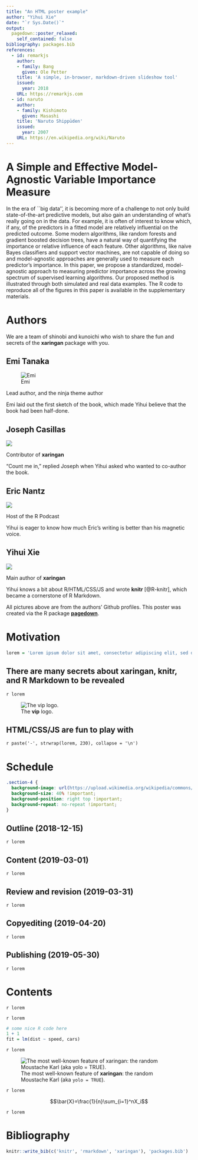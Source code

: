 ```yaml
---
title: "An HTML poster example"
author: "Yihui Xie"
date: "`r Sys.Date()`"
output:
  pagedown::poster_relaxed:
    self_contained: false
bibliography: packages.bib
references:
  - id: remarkjs
    author:
    - family: Bang
      given: Ole Petter
    title: 'A simple, in-browser, markdown-driven slideshow tool'
    issued:
      year: 2018
    URL: https://remarkjs.com
  - id: naruto
    author:
    - family: Kishimoto
      given: Masashi
    title: 'Naruto Shippūden'
    issued:
      year: 2007
    URL: https://en.wikipedia.org/wiki/Naruto
---
```



A Simple and Effective Model-Agnostic Variable Importance Measure
================================================================================

In the era of ``big data'', it is becoming more of a challenge to not only build state-of-the-art predictive models, but also gain an understanding of what's really going on in the data. For example, it is often of interest to know which, if any, of the predictors in a fitted model are relatively influential on the predicted outcome. Some modern algorithms, like random forests and gradient boosted decision trees, have a natural way of quantifying the importance or relative influence of each feature. Other algorithms, like naive Bayes classifiers and support vector machines, are not capable of doing so and model-agnostic approaches are generally used to measure each predictor's importance. In this paper, we propose a standardized, model-agnostic approach to measuring predictor importance across the growing spectrum of supervised learning algorithms. Our proposed method is illustrated through both simulated and real data examples. The R code to reproduce all of the figures in this paper is available in the supplementary materials.



[Authors]{.red}
================================================================================

We are a team of shinobi and kunoichi who wish to share the fun and secrets of the **xaringan** package with you.

::: member-cards
## Emi Tanaka

![Emi](https://avatars3.githubusercontent.com/u/7620319?s=400&v=4)

Lead author, and the ninja theme author

Emi laid out the first sketch of the book, which made Yihui believe that the book had been half-done.

## Joseph Casillas

![](https://avatars1.githubusercontent.com/u/1747068?s=400&v=4)

Contributor of **xaringan**

"Count me in," replied Joseph when Yihui asked who wanted to co-author the book.

## Eric Nantz

![](https://avatars0.githubusercontent.com/u/1043111?s=400&v=4)

Host of the R Podcast

Yihui is eager to know how much Eric's writing is better than his magnetic voice.

## Yihui Xie

![](https://avatars0.githubusercontent.com/u/163582?s=400&v=4)

Main author of **xaringan**

Yihui knows a bit about R/HTML/CSS/JS and wrote **knitr** [@R-knitr], which became a cornerstone of R Markdown.
:::

[All pictures above are from the authors' Github profiles. This poster was created via the R package [**pagedown**](https://github.com/rstudio/pagedown).]{.disclaimer}


[Motivation]{.blue}
================================================================================

```r
lorem = 'Lorem ipsum dolor sit amet, consectetur adipiscing elit, sed do eiusmod tempor incididunt ut labore et dolore magna aliqua. Ut enim ad minim veniam, quis nostrud exercitation ullamco laboris nisi ut aliquip ex ea commodo consequat. Duis aute irure dolor in reprehenderit in voluptate velit esse cillum dolore eu fugiat nulla pariatur. Excepteur sint occaecat cupidatat non proident, qui officia deserunt mollit anim id est laborum.'
```

## There are many secrets about **xaringan**, **knitr**, and R Markdown to be revealed

`r lorem`

![The **vip** logo.](https://github.com/koalaverse/vip/blob/master/tools/logo-vip-img.png)

## HTML/CSS/JS are fun to play with

`r paste('-', strwrap(lorem, 230), collapse = '\n')`




[Schedule]{.pink}
================================================================================

```css
.section-4 {
  background-image: url(https://upload.wikimedia.org/wikipedia/commons/7/7e/Mudra-Naruto-KageBunshin.svg) !important;
  background-size: 40% !important;
  background-position: right top !important;
  background-repeat: no-repeat !important;
}
```


## Outline (2018-12-15)

`r lorem`

## Content (2019-03-01)

`r lorem`

## Review and revision (2019-03-31)

`r lorem`

## Copyediting (2019-04-20)

`r lorem`

## Publishing (2019-05-30)

`r lorem`




[Contents]{.green}
================================================================================

`r lorem`

`r lorem`

```r
# some nice R code here
1 + 1
fit = lm(dist ~ speed, cars)
```
`r lorem`

![The most well-known feature of **xaringan**: the random Moustache Karl (aka `yolo = TRUE`).](https://github.com/yihui/xaringan/releases/download/v0.0.2/karl-moustache.jpg)

`r lorem`

$$\bar{X}=\frac{1}{n}\sum_{i=1}^nX_i$$

`r lorem`




[Bibliography]{.yellow}
================================================================================

```r
knitr::write_bib(c('knitr', 'rmarkdown', 'xaringan'), 'packages.bib')
```
